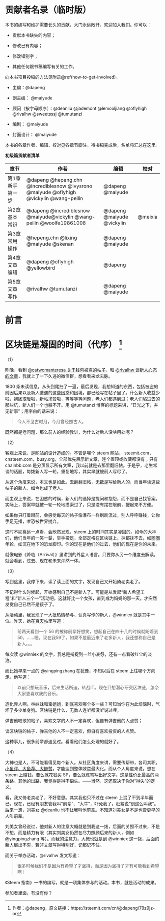 # 贡献者名录（临时版） {#aacontributors .unnumbered}

本书的编写和维护需要长久的贡献，大门永远敞开，欢迎加入我们。你可以：

- 贡献本书缺失的内容；

- 修改已有内容；

- 修改错别字；

- 其他任何跟书稿编写有关的工作。

向本书项目投稿的方法见附录\@ref(how-to-get-involved)。

- 主编：\@dapeng

- 副主编： \@maiyude

- 顾问（按字母顺序）：\@deanliu \@jademont \@lemooljiang \@oflyhigh \@rivalhw \@sweetsssj \@tumutanzi

- 编剧： \@maiyude

- 封面设计： \@maiyude

本书的各章作者、编辑、校对见各章节脚注。待书稿完成后，名单将汇总在这里。

**初级篇贡献者清单**

| 章节             | 作者                                                         | 编辑                       | 校对    |
| ---------------- | ------------------------------------------------------------ | -------------------------- | ------- |
| 第1章 新手第一步 | @dapeng @hepeng.chn @incrediblesnow @ivysrono @maiyude @oflyhigh @vickylin @wang-peilin | @dapeng @maiyude           |         |
| 第2章 基本常识   | @dapeng @incrediblesnow @maiyude@vickylin @wang-peilin @woolfe19861008 | @dapeng @maiyude @vickylin | @meixia |
| 第3章 常用操作   | @hepeng.chn @lixing @maiyude @skenan                         | @dapeng @maiyude           |         |
| 第4章 文章编辑   | @dapeng @oflyhigh @yellowbird                                | @dapeng                    |         |
| 第5章 文章写作   | @rivalhw @tumutanzi                                          | @dapeng @maiyude           |         |



# 前言 {#secpro .unnumbered} 

# 区块链是凝固的时间（代序） ^[作者：\@dapeng，原文链接：https://steemit.com/cn/@dapeng/79z9jz-or] {#secpre1 .unnumbered}



（1）

昨晚，看到 [\@catwomanteresa 关于钱包被盗的帖子](https://cnsteem.com/steemit/@catwomanteresa/my-sbd-and-steem-is-stolen-steemit)，和 [\@rivalhw 谈新人心态的文章](https://cnsteem.com/cn/@rivalhw/23b9qu)，我就上了一下久违的微信群，想看看来龙去脉。

1800 条未读信息，从头到尾扫了一遍，最后发现，我想知道的东西，包括被盗的前因后果以及新人遭遇的这些困惑和困境，都已经写在帖子里了。什么新人收益少啦，抱团取暖啦，新帖求赞啦，等等等等问题，老人们都遇到过；老人们陷进去的那些坑，新人们一个也躲不开。用 \@tumutanzi 博客的标题来讲，“日光之下，并无新事”；用李白的话来说：

> 今人不见古时月，今月曾经照古人。

既然都是老问题，那么前人的经验教训，为什么对后人没啥用处呢？

（2）

客观上来说，是网站的设计造成的。不管是哪个 steem 网站， steemit.com，cnsteem.com，busy.org，全部优先展示新文章，连个置顶或收藏都没有；只有 chainbb.com 是分页显示所有文章，我以前就是去那里翻旧帖。于是乎，老生常谈的话题，每拨新人写一轮，重复地写，其实早就被前人写尽了。

从这个角度来说，本文也是如此。去翻翻旧帖，无数是写给新人的，而当年读这些帖子的新人，如今也成了老人。

而主观上来说，在困惑的时候，新人们的选择是提问和抱怨，而不是自己找答案。实际上，答案早就被一轮一轮地摸索过了，只是没有摆在眼前，搜起来不方便。


如果你只盯着眼前，会感觉每天的帖子像瀑布一样刷刷流过，别人呼呼赚钱，让你手足无措，唯恐被世界抛弃。

这时不妨离远一点看，会欣然发现，steem 上的时间其实是凝固的。如今的大神们，他们当年的一笑一颦，举手投足，全部定格在区块链上，抹都抹不去，如圈圈年轮，如沉在地下的恐龙脚印。你的现在是他们的过去，他们的现在是你的未来。

就像电影《降临（Arrival）》里讲到的外星人语言。只要你从另一个维度去解读，就会看到，过去、现在和未来浑然一体。


（3）

写到这里，我停下来，读了读上面的文字，发现自己又开始倚老卖老了。

不记得什么时候起，开始感到自己不是新人了。可能是从发起“新人希望工程”和“新人三个一”活动吧。这就好比一个女孩，直到成为妈妈的那一天，才突然发觉自己已然不是孩子了。

从活动里，我发现了一大批热情参与、认真写作的新人，\@winniex 就是其中一位。昨天，她在[百天帖](https://cnsteem.com/cn/@winniex/100)里写道：

> 前两天看到一个 56 的被称前辈好想笑，想起自己在四十几的时候就盼着到 50，......嗯，现在我59了，如果不是最近来了老多新人，我还想称自己是新人。。。

每次读 \@winniex 的文字，我总是捕捉到一丝小哀怨，还有一点看破红尘的淡泊。

而比她早来一点的 \@yingpingzhang 在犹豫，不知以后在 steem 上往哪个方向走。他写道：

> 以前只想玩音乐，后来生活所迫，转战IT。现在只想潜心研究区块链，怎奈大家更喜欢我的音乐。

造化弄人啊。林妹妹和宝姐姐，到底喜欢哪个多一些？可知当你在为此烦恼时，气坏了多少单身狗。区块链是什么，无数人连听都没听说过哩。

弹吉他唱歌的帖子，喜欢文字的人不一定喜欢，但自有弹吉他的人点赞；

谈区块链的帖子，弹吉他的人不一定喜欢，但自有喜欢投资的人点赞。

这种事儿，很多前辈都遇见过。看看他们怎么处理的就好了。

（4）

大神也是人，不可能看得见每个新人。从社区角度来讲，需要传帮带，各司其职，[小鱼评、大鱼荐、大鲸赞](https://steemit.com/cn/@dapeng/what-are-you-on-steem)，才能达到整体效益最大化。而从个人角度来说，想在 steem 上赚钱，要么就花钱买 SP，要么就练笔写出好文字，这是性价比最高的两条路。其他的出路，我觉得是得不偿失。——当然，这还取决于你对“得失”的定义。

看，我又倚老卖老了，不好意思。其实我也只不过在 steem 上混了不到半年而已。现在，已经有朋友管我叫“前辈”、“大牛”，吓死我了，赶紧说“别这么叫我”。后来一想，刘美女 \@deanliu 也不让我叫他前辈。不知道刘美女是不是也管更早的人叫前辈。

刘美女曾经说过，他对新人的注意大概就是到我这一拨，后面的关照不过来，不是不想，而是精力有限（其实刘美女仍然在尽力照顾后来的新人，例如 \@yingpingzhang 等）。而我的注意力，大概也就是到 @winniex 这一拨，后面的新人层出不穷，若非文章写得特别好，记都记不住。

而关于举办活动，\@rivalhw 发文写道：

> 很多时候我们不是因为有希望了才坚持，而是因为坚持了才有可能看到希望啊！　

《Steem 指南》一书的编写，就是一项集体参与的活动。本书，就是活动的成果。

参加者里面，有没有你？

\mainmatter
